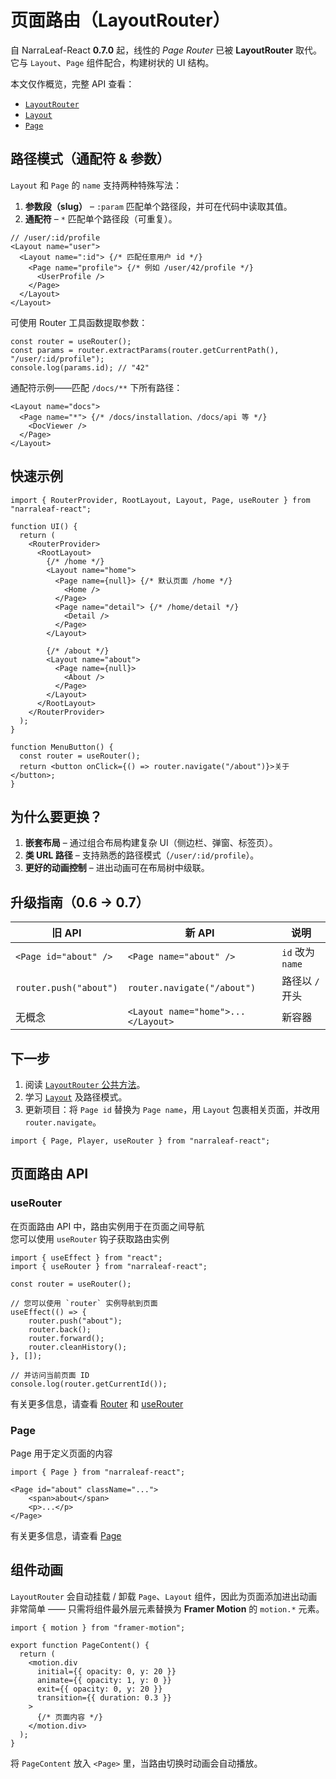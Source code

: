 
# 页面路由（LayoutRouter）

自 NarraLeaf-React **0.7.0** 起，线性的 *Page Router* 已被 **LayoutRouter** 取代。它与 `Layout`、`Page` 组件配合，构建树状的 UI 结构。

本文仅作概览，完整 API 查看：

- [`LayoutRouter`](./page-router/router)
- [`Layout`](./page-router/layout)
- [`Page`](./page-router/page)

## 路径模式（通配符 & 参数）

`Layout` 和 `Page` 的 `name` 支持两种特殊写法：

1. **参数段（slug）** – `:param` 匹配单个路径段，并可在代码中读取其值。
2. **通配符** – `*` 匹配单个路径段（可重复）。

```tsx
// /user/:id/profile
<Layout name="user">
  <Layout name=":id"> {/* 匹配任意用户 id */}
    <Page name="profile"> {/* 例如 /user/42/profile */}
      <UserProfile />
    </Page>
  </Layout>
</Layout>
```

可使用 Router 工具函数提取参数：

```tsx
const router = useRouter();
const params = router.extractParams(router.getCurrentPath(), "/user/:id/profile");
console.log(params.id); // "42"
```

通配符示例——匹配 `/docs/**` 下所有路径：

```tsx
<Layout name="docs">
  <Page name="*"> {/* /docs/installation、/docs/api 等 */}
    <DocViewer />
  </Page>
</Layout>
```

## 快速示例

```tsx
import { RouterProvider, RootLayout, Layout, Page, useRouter } from "narraleaf-react";

function UI() {
  return (
    <RouterProvider>
      <RootLayout>
        {/* /home */}
        <Layout name="home">
          <Page name={null}> {/* 默认页面 /home */}
            <Home />
          </Page>
          <Page name="detail"> {/* /home/detail */}
            <Detail />
          </Page>
        </Layout>

        {/* /about */}
        <Layout name="about">
          <Page name={null}>
            <About />
          </Page>
        </Layout>
      </RootLayout>
    </RouterProvider>
  );
}

function MenuButton() {
  const router = useRouter();
  return <button onClick={() => router.navigate("/about")}>关于</button>;
}
```

## 为什么要更换？

1. **嵌套布局** – 通过组合布局构建复杂 UI（侧边栏、弹窗、标签页）。
2. **类 URL 路径** – 支持熟悉的路径模式（`/user/:id/profile`）。
3. **更好的动画控制** – 进出动画可在布局树中级联。

## 升级指南（0.6 → 0.7）

| 旧 API | 新 API | 说明 |
| ------ | ------ | ---- |
| `<Page id="about" />` | `<Page name="about" />` | `id` 改为 `name` |
| `router.push("about")` | `router.navigate("/about")` | 路径以 `/` 开头 |
| 无概念 | `<Layout name="home">...</Layout>` | 新容器 |

## 下一步

1. 阅读 [`LayoutRouter` 公共方法](./page-router/router#公共方法)。
2. 学习 [`Layout`](./page-router/layout) 及路径模式。
3. 更新项目：将 `Page id` 替换为 `Page name`，用 `Layout` 包裹相关页面，并改用 `router.navigate`。

```tsx
import { Page, Player, useRouter } from "narraleaf-react";
```

## 页面路由 API

### useRouter

在页面路由 API 中，路由实例用于在页面之间导航  
您可以使用 `useRouter` 钩子获取路由实例

```tsx
import { useEffect } from "react";
import { useRouter } from "narraleaf-react";
```

```tsx
const router = useRouter();

// 您可以使用 `router` 实例导航到页面
useEffect(() => {
    router.push("about");
    router.back();
    router.forward();
    router.cleanHistory();
}, []);

// 并访问当前页面 ID
console.log(router.getCurrentId());
```

有关更多信息，请查看 [Router](./page-router/router) 和 [useRouter](./hooks/useRouter)

### Page

Page 用于定义页面的内容

```tsx
import { Page } from "narraleaf-react";
```

```tsx
<Page id="about" className="...">
    <span>about</span>
    <p>...</p>
</Page>
```

有关更多信息，请查看 [Page](./page-router/page)

## 组件动画

`LayoutRouter` 会自动挂载 / 卸载 `Page`、`Layout` 组件，因此为页面添加进出动画非常简单 —— 只需将组件最外层元素替换为 **Framer Motion** 的 `motion.*` 元素。

```tsx
import { motion } from "framer-motion";

export function PageContent() {
  return (
    <motion.div
      initial={{ opacity: 0, y: 20 }}
      animate={{ opacity: 1, y: 0 }}
      exit={{ opacity: 0, y: 20 }}
      transition={{ duration: 0.3 }}
    >
      {/* 页面内容 */}
    </motion.div>
  );
}
```

将 `PageContent` 放入 `<Page>` 里，当路由切换时动画会自动播放。
